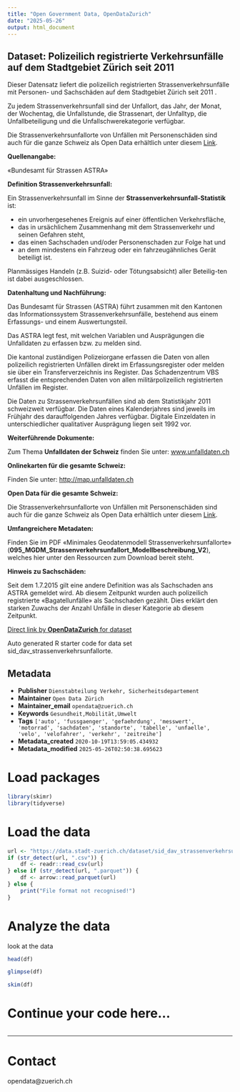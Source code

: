 ```yaml
---
title: "Open Government Data, OpenDataZurich"
date: "2025-05-26"
output: html_document
---
```


## Dataset: Polizeilich registrierte Verkehrsunfälle auf dem Stadtgebiet Zürich seit 2011


Dieser Datensatz liefert die polizeilich registrierten Strassenverkehrsunfälle mit Personen- und Sachschäden auf dem Stadtgebiet Zürich seit 2011 . 

Zu jedem Strassenverkehrsunfall sind der Unfallort, das Jahr, der Monat, der Wochentag, die Unfallstunde, die Strassenart, der Unfalltyp, die Unfallbeteiligung und die Unfallschwerekategorie verfügbar.

Die Strassenverkehrsunfallorte von Unfällen mit Personenschäden sind auch für die ganze Schweiz als Open Data erhältlich unter diesem [Link](
https://data.geo.admin.ch/ch.astra.unfaelle-personenschaeden_alle).
 

**Quellenangabe:**


«Bundesamt für Strassen ASTRA»
 

[]()

**Definition Strassenverkehrsunfall:**


Ein Strassenverkehrsunfall im Sinne der **Strassenverkehrsunfall-Statistik** ist:

- ein unvorhergesehenes Ereignis auf einer öffentlichen Verkehrsfläche,
- das in ursächlichem Zusammenhang mit dem Strassenverkehr und seinen Gefahren steht,
- das einen Sachschaden und/oder Personenschaden zur Folge hat und
- an dem mindestens ein Fahrzeug oder ein fahrzeugähnliches Gerät beteiligt ist.

Planmässiges Handeln (z.B. Suizid- oder Tötungsabsicht) aller Beteilig-ten ist dabei ausgeschlossen.
 

[]()

**Datenhaltung und Nachführung:**


Das Bundesamt für Strassen (ASTRA) führt zusammen mit den Kantonen das Informationssystem Strassenverkehrsunfälle, bestehend aus einem Erfassungs- und einem Auswertungsteil.

Das ASTRA legt fest, mit welchen Variablen und Ausprägungen die Unfalldaten zu erfassen bzw. zu melden sind.

Die kantonal zuständigen Polizeiorgane erfassen die Daten von allen polizeilich registrierten Unfällen direkt im Erfassungsregister oder melden sie über ein Transferverzeichnis ins Register. Das Schadenzentrum VBS erfasst die entsprechenden Daten von allen militärpolizeilich registrierten Unfällen im Register.

Die Daten zu Strassenverkehrsunfällen sind ab dem Statistikjahr 2011 schweizweit verfügbar. Die Daten eines Kalenderjahres sind jeweils im Frühjahr des darauffolgenden Jahres verfügbar. Digitale Einzeldaten in unterschiedlicher qualitativer Ausprägung liegen seit 1992 vor.
 

[]()

**Weiterführende Dokumente:**


Zum Thema **Unfalldaten der Schweiz** finden Sie unter: [www.unfalldaten.ch](http://www.unfalldaten.ch/)
 

[]()

**Onlinekarten für die gesamte Schweiz:**


Finden Sie unter: [http://map.unfalldaten.ch](https://map.geo.admin.ch/?topic=vu&lang=de&bgLayer=ch.swisstopo.pixelkarte-grau&layers=ch.astra.unfaelle-personenschaeden_alle&layers_timestamp=99990101&catalogNodes=1318)
 

[]()

**Open Data für die gesamte Schweiz:**

Die Strassenverkehrsunfallorte von Unfällen mit Personenschäden sind auch für die ganze Schweiz als Open Data erhältlich unter diesem [Link](https://data.geo.admin.ch/ch.astra.unfaelle-personenschaeden_alle).
 

[]()

**Umfangreichere Metadaten:**

 
Finden Sie im PDF «Minimales Geodatenmodell Strassenverkehrsunfallorte» (**095_MGDM_Strassenverkehrsunfallort_Modellbeschreibung_V2**), welches hier unter den Ressourcen zum Download bereit steht.
 

[]()

**Hinweis zu Sachschäden:**

 Seit dem 1.7.2015 gilt eine andere Definition was als Sachschaden ans ASTRA gemeldet wird. Ab diesem Zeitpunkt wurden auch polizeilich registrierte «Bagatellunfälle» als Sachschaden gezählt. Dies erklärt den starken Zuwachs der Anzahl Unfälle in dieser Kategorie ab diesem Zeitpunkt. 
 

[]()



[Direct link by **OpenDataZurich** for dataset](https://data.stadt-zuerich.ch/dataset/sid_dav_strassenverkehrsunfallorte)

Auto generated R starter code for data set sid_dav_strassenverkehrsunfallorte.

## Metadata

- **Publisher** `Dienstabteilung Verkehr, Sicherheitsdepartement`
- **Maintainer** `Open Data Zürich`
- **Maintainer_email** `opendata@zuerich.ch`
- **Keywords** `Ge­sund­heit,Mobilität,Umwelt`
- **Tags** `['auto', 'fussgaenger', 'gefaehrdung', 'messwert', 'motorrad', 'sachdaten', 'standorte', 'tabelle', 'unfaelle', 'velo', 'velofahrer', 'verkehr', 'zeitreihe']`
- **Metadata_created** `2020-10-19T13:59:05.434932`
- **Metadata_modified** `2025-05-26T02:50:38.695623`


# Load packages

```r
library(skimr)
library(tidyverse)
```

# Load the data

```r
url <- "https://data.stadt-zuerich.ch/dataset/sid_dav_strassenverkehrsunfallorte/download/RoadTrafficAccidentLocations.csv"
if (str_detect(url, ".csv")) {
    df <- readr::read_csv(url)
} else if (str_detect(url, ".parquet")) {
    df <- arrow::read_parquet(url)
} else {
    print("File format not recognised!")
}
```

# Analyze the data

look at the data
```r
head(df)
```

```r
glimpse(df)
```

```r
skim(df)
```

# Continue your code here...

```r

```

------------------------------------------------------------------------

# Contact

opendata@zuerich.ch
